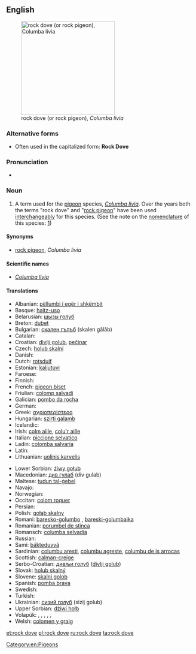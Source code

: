 ==English==
{{wikipedia|Rock Pigeon}}
[[Image:Pigion052006.JPG|thumb|right|250px|rock dove (or rock pigeon), ''Columba livia'']]

===Alternative forms===
* Often used in the capitalized form: '''Rock Dove'''

===Pronunciation===
* {{IPA|/rɒk dʌv/}}

===Noun===
{{en-noun}}

# A term used for the [[pigeon]] species, ''[[Columba livia]]''. Over the years both the terms "rock dove" and "[[rock pigeon]]" have been used [[interchangeably]] for this species. (See the note on the [[nomenclature]] of this species: [http://sufficio.org/ioc/updates/english-names-updates.html])

====Synonyms====
* [[rock pigeon]], ''Columba livia''

====Scientific names====
* ''[[Columba livia]]''

====Translations====
{{trans-top|''Columba livia''}}
* Albanian: [[pëllumbi i egër i shkëmbit]]
* Basque: [[haitz-uso]]
* Belarusian: [[шызы голуб]]
* Breton: [[dubet]]
* Bulgarian: [[скален гълъб]] (skalen gǎlǎb)
* Catalan: {{t-|ca|colom roquer|m}}
* Croatian: [[divlji golub]], [[pečinar]]
* Czech: [[holub skalní]]
* Danish: {{t-|da|klippedue}}
* Dutch: [[rotsduif]] {{f}}
* Estonian: [[kaljutuvi]]
* Faroese: {{t-|fo|bládúgva}}
* Finnish: {{t+|fi|kalliokyyhky}}
* French: [[pigeon biset]] {{m}}
* Friulian: [[colomp salvadi]]
* Galician: [[pombo da rocha]]
* German: {{t-|de|Felsentaube|f}}
* Greek: [[αγριοπερίστερο]] {{n}}
* Hungarian: [[szirti galamb]]
* Icelandic: {{t+|is|bjargdúfa}}
* Irish: [[colm aille]], [[colu'r aille]]
* Italian: [[piccione selvatico]] {{m}}
* Ladin: [[colomba salvaria]]
* Latin: {{t-|la|columba|f}}
* Lithuanian: [[uolinis karvelis]]
{{trans-mid}}
* Lower Sorbian: [[źiwy gołub]]
* Macedonian: [[див гулаб]] (div gulab)
* Maltese: [[tudun tal-ġebel]]
* Navajo: {{tø|nv|hasbídí}}
* Norwegian: {{t-|no|klippedue}}
* Occitan: [[colom roquer]]
* Persian: {{t-|fa|کبوتر چاهی|tr=kabutar ĉâhi|xs=Persian}}
* Polish: [[gołąb skalny]] {{m}}
* Romani: [[baresko-golumbo]] {{m}}, [[bareski-golumbaika]] {{f}}
* Romanian: [[porumbel de stinca]]
* Romansch: [[columba selvadia]]
* Russian: {{t-|ru|сизый голубь|tr=sízyj gólub’|m}}
* Sami: [[bákteduvvá]]
* Sardinian: [[columbu aresti]], [[columbu agreste]], [[columbu de is arrocas]]
* Scottish: [[calman-creige]]
* Serbo-Croatian: [[дивљи голуб]] ([[divlji golub]]) {{m}}
* Slovak: [[holub skalný]] {{m}}
* Slovene: [[skalni golob]] {{m}}
* Spanish: [[pomba brava]] {{f}}
* Swedish: {{t-|sv|klippduva}}
* Turkish: {{t+|tr|kaya güvercini}}
* Ukrainian: [[сизий голуб]] (sizij golub)
* Upper Sorbian: [[dźiwi hołb]]
* Volapük: {{qualifier|♂♀}} {{t+|vo|klifapijun}}, {{qualifier|♂}} {{t-|vo|klifahipijun}}, {{qualifier|♀}} {{t-|vo|klifajipijun}}, {{qualifier|♂♀ offspring, young}} {{t-|vo|klifapijunül}}, {{qualifier|♂ offspring}} {{t-|vo|klifahipijunül}}, {{qualifier|♀ offspring}} {{t-|vo|klifajipijunül}}
* Welsh: [[colomen y graig]]
{{trans-bottom}}

[[Category:en:Pigeons]]

[[et:rock dove]]
[[pl:rock dove]]
[[ru:rock dove]]
[[ta:rock dove]]